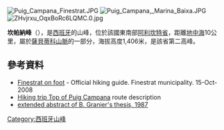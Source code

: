 [[Image:Puig_Campana_Finestrat.JPG|right]]
[[Image:Puig_Campana,_Marina_Baixa.JPG|thumb]]
[[Image:ZHvjrxu_OqxBoRc6LQMC.0.jpg|thumb]]

{{coord|38|35|50|N|0|11|45|W|display=title}}

'''坎帕納峰'''（{{lang-es|Puig Campana}}），是[[西班牙|西班牙]]的山峰，位於該國東南部[[阿利坎特省|阿利坎特省]]，距離[[地中海|地中海]]10公里，屬於[[薩貝蒂科山脈|薩貝蒂科山脈]]的一部分，海拔高度1,406米，是該省第二高峰。

==參考資料==
* [https://web.archive.org/web/20160129000546/http://www.ayto-finestrat.es/images/folletos/a_pie-en.pdf Finestrat on foot] - Official hiking guide. Finestrat municipality. 15-Oct-2008
* [http://www.topwalks.net/en/finestrat/puig_campana_02.htm Hiking trip Top of Puig Campana]{{Wayback|url=http://www.topwalks.net/en/finestrat/puig_campana_02.htm |date=20140416175959 }} route description
* [https://perso-sdt.univ-brest.fr/~bgranier/geologie/paleontologie/granier_thesis/en/index.html extended abstract of B. Granier's thesis, 1987]{{Wayback|url=https://perso-sdt.univ-brest.fr/~bgranier/geologie/paleontologie/granier_thesis/en/index.html |date=20140416181850 }}{{dl|date=April 2014}}

{{Spain-geo-stub}}
[[Category:西班牙山峰|Category:西班牙山峰]]